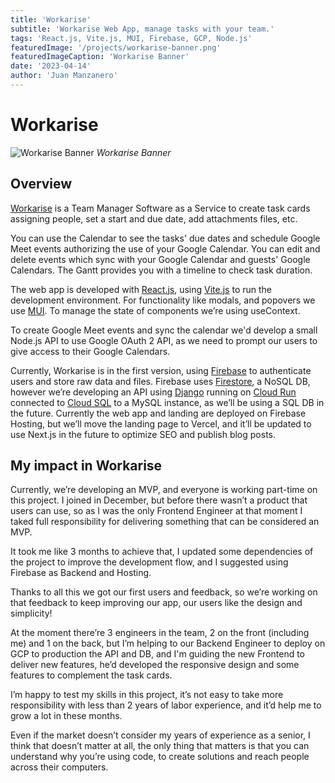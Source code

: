 ```yaml
---
title: 'Workarise'
subtitle: 'Workarise Web App, manage tasks with your team.'
tags: 'React.js, Vite.js, MUI, Firebase, GCP, Node.js'
featuredImage: '/projects/workarise-banner.png'
featuredImageCaption: 'Workarise Banner'
date: '2023-04-14'
author: 'Juan Manzanero'
---
```


# Workarise

![Workarise Banner](/projects/workarise-banner.png)
_Workarise Banner_

<PostData
  date='April 14, 2023'
  author='Juan Manzanero'
  website='https://workarise.com'
/>

## Overview

[Workarise](http://workarise.com) is a Team Manager Software as a Service to create task cards assigning people, set a start and due date, add attachments files, etc.

You can use the Calendar to see the tasks' due dates and schedule Google Meet events authorizing the use of your Google Calendar. You can edit and delete events which sync with your Google Calendar and guests' Google Calendars. The Gantt provides you with a timeline to check task duration.

The web app is developed with [React.js](https://react.dev/), using [Vite.js](https://vitejs.dev/) to run the development environment. For functionality like modals, and popovers we use [MUI](https://mui.com/). To manage the state of components we’re using useContext.

To create Google Meet events and sync the calendar we'd develop a small Node.js API to use Google OAuth 2 API, as we need to prompt our users to give access to their Google Calendars.

Currently, Workarise is in the first version, using [Firebase](https://firebase.google.com/) to authenticate users and store raw data and files. Firebase uses [Firestore](https://firebase.google.com/docs/firestore), a NoSQL DB, however we’re developing an API using [Django](https://www.djangoproject.com/) running on [Cloud Run](https://cloud.google.com/run) connected to [Cloud SQL](https://cloud.google.com/sql) to a MySQL instance, as we’ll be using a SQL DB in the future. Currently the web app and landing are deployed on Firebase Hosting, but we’ll move the landing page to Vercel, and it’ll be updated to use Next.js in the future to optimize SEO and publish blog posts.

## My impact in Workarise

Currently, we’re developing an MVP, and everyone is working part-time on this project. I joined in December, but before there wasn’t a product that users can use, so as I was the only Frontend Engineer at that moment I taked full responsibility for delivering something that can be considered an MVP.

It took me like 3 months to achieve that, I updated some dependencies of the project to improve the development flow, and I suggested using Firebase as Backend and Hosting.

Thanks to all this we got our first users and feedback, so we’re working on that feedback to keep improving our app, our users like the design and simplicity!

At the moment there’re 3 engineers in the team, 2 on the front (including me) and 1 on the back, but I’m helping to our Backend Engineer to deploy on GCP to production the API and DB, and I'm guiding the new Frontend to deliver new features, he’d developed the responsive design and some features to complement the task cards.

I’m happy to test my skills in this project, it’s not easy to take more responsibility with less than 2 years of labor experience, and it’d help me to grow a lot in these months.

Even if the market doesn’t consider my years of experience as a senior, I think that doesn’t matter at all, the only thing that matters is that you can understand why you’re using code, to create solutions and reach people across their computers.
